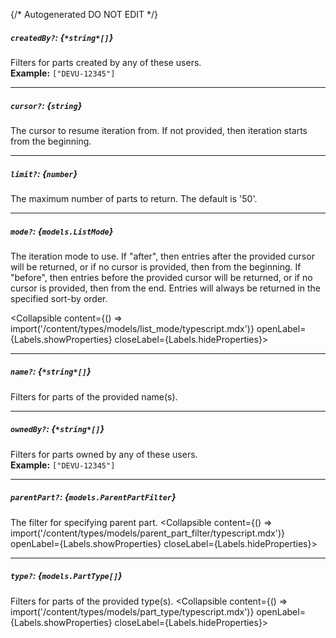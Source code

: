 {/* Autogenerated DO NOT EDIT  */}

##### `createdBy?`: *{`*string*[]`}*
Filters for parts created by any of these users.
<br/>
**Example:** `["DEVU-12345"]`

---
##### `cursor?`: *{`string`}*
The cursor to resume iteration from. If not provided, then
iteration starts from the beginning.


---
##### `limit?`: *{`number`}*
The maximum number of parts to return. The default is '50'.


---
##### `mode?`: *{`models.ListMode`}*
The iteration mode to use. If "after", then entries after the provided
cursor will be returned, or if no cursor is provided, then from the
beginning. If "before", then entries before the provided cursor will be
returned, or if no cursor is provided, then from the end. Entries will
always be returned in the specified sort\-by order.

<Collapsible content={() => import('/content/types/models/list_mode/typescript.mdx')} openLabel={Labels.showProperties} closeLabel={Labels.hideProperties}>
</Collapsible>

---
##### `name?`: *{`*string*[]`}*
Filters for parts of the provided name(s).

---
##### `ownedBy?`: *{`*string*[]`}*
Filters for parts owned by any of these users.
<br/>
**Example:** `["DEVU-12345"]`

---
##### `parentPart?`: *{`models.ParentPartFilter`}*
The filter for specifying parent part.
<Collapsible content={() => import('/content/types/models/parent_part_filter/typescript.mdx')} openLabel={Labels.showProperties} closeLabel={Labels.hideProperties}>
</Collapsible>

---
##### `type?`: *{`models.PartType[]`}*
Filters for parts of the provided type(s).
<Collapsible content={() => import('/content/types/models/part_type/typescript.mdx')} openLabel={Labels.showProperties} closeLabel={Labels.hideProperties}>
</Collapsible>


